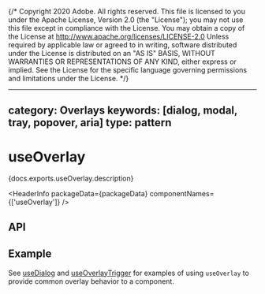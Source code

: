 {/* Copyright 2020 Adobe. All rights reserved.
This file is licensed to you under the Apache License, Version 2.0 (the "License");
you may not use this file except in compliance with the License. You may obtain a copy
of the License at http://www.apache.org/licenses/LICENSE-2.0
Unless required by applicable law or agreed to in writing, software distributed under
the License is distributed on an "AS IS" BASIS, WITHOUT WARRANTIES OR REPRESENTATIONS
OF ANY KIND, either express or implied. See the License for the specific language
governing permissions and limitations under the License. */}



---
category: Overlays
keywords: [dialog, modal, tray, popover, aria]
type: pattern
---

# useOverlay

<PageDescription>{docs.exports.useOverlay.description}</PageDescription>

<HeaderInfo
  packageData={packageData}
  componentNames={['useOverlay']} />

## API

<FunctionAPI function={docs.exports.useOverlay} links={docs.links} />

## Example

See [useDialog](useDialog.html#example) and [useOverlayTrigger](useOverlayTrigger.html#example) for examples of using
`useOverlay` to provide common overlay behavior to a component.
